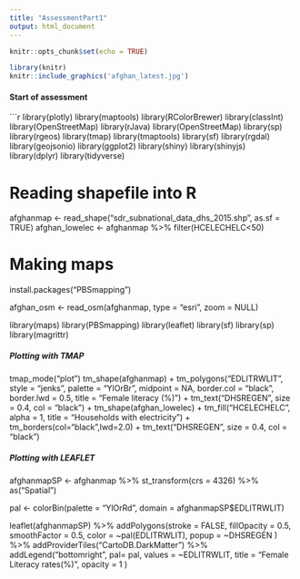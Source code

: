 ```yaml
---
title: "AssessmentPart1"
output: html_document
---
```


```r
knitr::opts_chunk$set(echo = TRUE)
```



```r
library(knitr)
knitr::include_graphics('afghan_latest.jpg')
```

#### Start of assessment

```r
library(plotly)
library(maptools)
library(RColorBrewer)
library(classInt)
library(OpenStreetMap)
library(rJava)
library(OpenStreetMap)
library(sp)
library(rgeos)
library(tmap)
library(tmaptools)
library(sf)
library(rgdal)
library(geojsonio)
library(ggplot2)
library(shiny)
library(shinyjs)
library(dplyr)
library(tidyverse)


# Reading shapefile into R
afghanmap <- read_shape("sdr_subnational_data_dhs_2015.shp", as.sf = TRUE)
afghan_lowelec <- afghanmap %>% filter(HCELECHELC<50)

# Making maps
install.packages("PBSmapping")

afghan_osm <- read_osm(afghanmap, type = "esri", zoom = NULL)

library(maps)
library(PBSmapping)
library(leaflet)
library(sf)
library(sp)
library(magrittr)


##### Plotting with TMAP #####
tmap_mode("plot")
tm_shape(afghanmap) +
  tm_polygons("EDLITRWLIT",
             style = "jenks",
             palette = "YlOrBr",
             midpoint = NA,
             border.col = "black",
             border.lwd = 0.5,
             title = "Female literacy (%)") +
  tm_text("DHSREGEN", size = 0.4, col = "black") +
tm_shape(afghan_lowelec) +
  tm_fill("HCELECHELC", alpha = 1, title = "Households with electricity") +
  tm_borders(col="black",lwd=2.0) +
  tm_text("DHSREGEN", size = 0.4, col = "black")


##### Plotting with LEAFLET #####

afghanmapSP <- afghanmap %>%
  st_transform(crs = 4326) %>%
  as("Spatial")

pal <- colorBin(palette = "YlOrRd", 
                domain = afghanmapSP$EDLITRWLIT)

leaflet(afghanmapSP) %>%
  addPolygons(stroke = FALSE, 
              fillOpacity = 0.5, 
              smoothFactor = 0.5,
              color = ~pal(EDLITRWLIT),
              popup = ~DHSREGEN
  ) %>%
  addProviderTiles("CartoDB.DarkMatter") %>%
  addLegend("bottomright", 
            pal= pal, 
            values = ~EDLITRWLIT, 
            title = "Female Literacy rates(%)", 
            opacity = 1
  )
